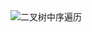 
<Flex justify="center">
  <Image
    src="https://cdn.jsdelivr.net/gh/heliannuuthus/heliannuuthus.github.io@assets/static/img/2024-10-29/二叉树中序遍历.drawio-2024-10-29-21-44-24.png"
    alt="二叉树中序遍历"
  />
</Flex>

```java file=../../../_codes/tree-traversal/loop/InOrderTraversal.java title="/src/com/github/heliannuuthus/InOrderTraversal.java" showLineNumbers

```
